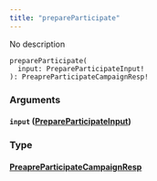 ```yaml
---
title: "prepareParticipate"
---
```


No description

```
prepareParticipate(
  input: PrepareParticipateInput!
): PreapreParticipateCampaignResp!

```

### Arguments[](#arguments "Direct link to heading")

#### `input` ([PrepareParticipateInput](/developer/graphql-api/references/inputs/prepare-participate-input))[](#input-prepareparticipateinput "Direct link to heading")

### Type[](#type "Direct link to heading")

#### [PreapreParticipateCampaignResp](/developer/graphql-api/references/objects/preapre-participate-campaign-resp)[](#preapreparticipatecampaignresp "Direct link to heading")